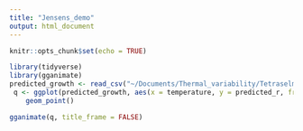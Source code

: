 ```yaml
---
title: "Jensens_demo"
output: html_document
---
```


```r
knitr::opts_chunk$set(echo = TRUE)
```


```r
library(tidyverse)
library(gganimate)
predicted_growth <- read_csv("~/Documents/Thermal_variability/Tetraselmis_experiment/R/jensens_demo.csv")
 q <- ggplot(predicted_growth, aes(x = temperature, y = predicted_r, frame = time)) +
	geom_point() 

gganimate(q, title_frame = FALSE)


```

